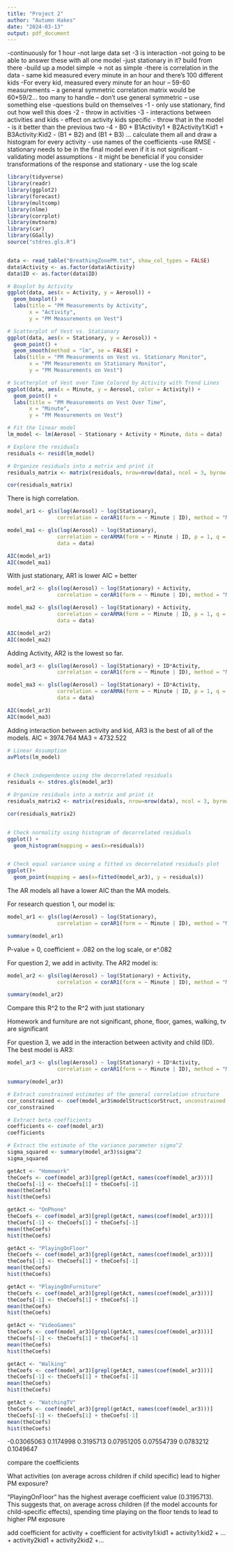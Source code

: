 ```yaml
---
title: "Project 2"
author: "Autumn Hakes"
date: "2024-03-13"
output: pdf_document
---
```


-continuously for 1 hour
-not large data set
-3 is interaction
-not going to be able to answer these with all one model
-just stationary in it? build from there
-build up a model simple -> not as simple
-there is correlation in the data - same kid measured every minute in an hour and there's 100 different kids
-For every kid, measured every minute for an hour – 59-60 measurements – a general symmetric correlation matrix would be 60*59/2… too many to handle – don’t use general symmetric – use something else
-questions build on themselves
-1 - only use stationary, find out how well this does
-2 - throw in activities
-3 - interactions between activities and kids - effect on activity kids specific - throw that in the model - is it better than the previous two
-4 - B0 + B1Activity1 + B2Activity1:Kid1 + B3Activity:Kid2
- (B1 + B2) and (B1 + B3) ... calculate them all and draw a histogram for every activity - use names of the coefficients
-use RMSE
-stationary needs to be in the final model even if it is not significant
-validating model assumptions - it might be beneficial if you consider transformations of the response and stationary - use the log scale


```r
library(tidyverse)
library(readr)
library(ggplot2)
library(forecast)
library(multcomp)
library(nlme)
library(corrplot)
library(mvtnorm)
library(car)
library(GGally)
source("stdres.gls.R")


data <- read_table("BreathingZonePM.txt", show_col_types = FALSE)
data$Activity <- as.factor(data$Activity)
data$ID <- as.factor(data$ID)
```


```r
# Boxplot by Activity
ggplot(data, aes(x = Activity, y = Aerosol)) +
  geom_boxplot() +
  labs(title = "PM Measurements by Activity",
       x = "Activity",
       y = "PM Measurements on Vest")

# Scatterplot of Vest vs. Stationary
ggplot(data, aes(x = Stationary, y = Aerosol)) +
  geom_point() +
  geom_smooth(method = "lm", se = FALSE) +
  labs(title = "PM Measurements on Vest vs. Stationary Monitor",
       x = "PM Measurements on Stationary Monitor",
       y = "PM Measurements on Vest")

# Scatterplot of Vest over Time Colored by Activity with Trend Lines
ggplot(data, aes(x = Minute, y = Aerosol, color = Activity)) +
  geom_point() +
  labs(title = "PM Measurements on Vest Over Time",
       x = "Minute",
       y = "PM Measurements on Vest")
```



```r
# Fit the linear model
lm_model <- lm(Aerosol ~ Stationary + Activity + Minute, data = data)

# Explore the residuals
residuals <- resid(lm_model)

# Organize residuals into a matrix and print it
residuals_matrix <- matrix(residuals, nrow=nrow(data), ncol = 3, byrow = TRUE)

cor(residuals_matrix)
```

There is high correlation.

```r
model_ar1 <- gls(log(Aerosol) ~ log(Stationary),
                correlation = corAR1(form = ~ Minute | ID), method = "ML", data = data)

model_ma1 <- gls(log(Aerosol) ~ log(Stationary),
                correlation = corARMA(form = ~ Minute | ID, p = 1, q = 1),
                data = data)

AIC(model_ar1)
AIC(model_ma1)
```

With just stationary, AR1 is lower AIC = better

```r
model_ar2 <- gls(log(Aerosol) ~ log(Stationary) + Activity,
                correlation = corAR1(form = ~ Minute | ID), method = "ML", data = data)

model_ma2 <- gls(log(Aerosol) ~ log(Stationary) + Activity,
                correlation = corARMA(form = ~ Minute | ID, p = 1, q = 1),
                data = data)

AIC(model_ar2)
AIC(model_ma2)
```

Adding Activity, AR2 is the lowest so far.

```r
model_ar3 <- gls(log(Aerosol) ~ log(Stationary) + ID*Activity,
                correlation = corAR1(form = ~ Minute | ID), method = "ML", data = data)

model_ma3 <- gls(log(Aerosol) ~ log(Stationary) + ID*Activity,
                correlation = corARMA(form = ~ Minute | ID, p = 1, q = 1),
                data = data)

AIC(model_ar3)
AIC(model_ma3)
```

Adding interaction between activity and kid, AR3 is the best of all of the models. AIC = 3974.764
MA3 = 4732.522

```r
# Linear Assumption
avPlots(lm_model)


# Check independence using the decorrelated residuals
residuals <- stdres.gls(model_ar3)

# Organize residuals into a matrix and print it
residuals_matrix2 <- matrix(residuals, nrow=nrow(data), ncol = 3, byrow = TRUE)

cor(residuals_matrix2)


# Check normality using histogram of decorrelated residuals
ggplot() +
  geom_histogram(mapping = aes(x=residuals))


# Check equal variance using a fitted vs decorrelated residuals plot
ggplot()+
  geom_point(mapping = aes(x=fitted(model_ar3), y = residuals))
```

The AR models all have a lower AIC than the MA models. 

For research question 1, our model is:
```r
model_ar1 <- gls(log(Aerosol) ~ log(Stationary),
                correlation = corAR1(form = ~ Minute | ID), method = "ML", data = data)
```

```r
summary(model_ar1)
```

P-value = 0, coefficient = .082 on the log scale, or e^.082

For question 2, we add in activity. The AR2 model is:
```r
model_ar2 <- gls(log(Aerosol) ~ log(Stationary) + Activity,
                correlation = corAR1(form = ~ Minute | ID), method = "ML", data = data)
```

```r
summary(model_ar2)
```

Compare this R^2 to the R^2 with just stationary

Homework and furniture are not significant, phone, floor, games, walking, tv are significant

For question 3, we add in the interaction between activity and child (ID). The best model is AR3:
```r
model_ar3 <- gls(log(Aerosol) ~ log(Stationary) + ID*Activity,
                correlation = corAR1(form = ~ Minute | ID), method = "ML", data = data)
```

```r
summary(model_ar3)
```

```r
# Extract constrained estimates of the general correlation structure
cor_constrained <- coef(model_ar3$modelStruct$corStruct, unconstrained = FALSE)
cor_constrained

# Extract beta coefficients
coefficients <- coef(model_ar3)
coefficients

# Extract the estimate of the variance parameter sigma^2
sigma_squared <- summary(model_ar3)$sigma^2
sigma_squared
```

```r
getAct <- "Homework"
theCoefs <- coef(model_ar3)[grepl(getAct, names(coef(model_ar3)))]
theCoefs[-1] <- theCoefs[1] + theCoefs[-1]
mean(theCoefs)
hist(theCoefs)

getAct <- "OnPhone"
theCoefs <- coef(model_ar3)[grepl(getAct, names(coef(model_ar3)))]
theCoefs[-1] <- theCoefs[1] + theCoefs[-1]
mean(theCoefs)
hist(theCoefs)

getAct <- "PlayingOnFloor"
theCoefs <- coef(model_ar3)[grepl(getAct, names(coef(model_ar3)))]
theCoefs[-1] <- theCoefs[1] + theCoefs[-1]
mean(theCoefs)
hist(theCoefs)

getAct <- "PlayingOnFurniture"
theCoefs <- coef(model_ar3)[grepl(getAct, names(coef(model_ar3)))]
theCoefs[-1] <- theCoefs[1] + theCoefs[-1]
mean(theCoefs)
hist(theCoefs)

getAct <- "VideoGames"
theCoefs <- coef(model_ar3)[grepl(getAct, names(coef(model_ar3)))]
theCoefs[-1] <- theCoefs[1] + theCoefs[-1]
mean(theCoefs)
hist(theCoefs)

getAct <- "Walking"
theCoefs <- coef(model_ar3)[grepl(getAct, names(coef(model_ar3)))]
theCoefs[-1] <- theCoefs[1] + theCoefs[-1]
mean(theCoefs)
hist(theCoefs)

getAct <- "WatchingTV"
theCoefs <- coef(model_ar3)[grepl(getAct, names(coef(model_ar3)))]
theCoefs[-1] <- theCoefs[1] + theCoefs[-1]
mean(theCoefs)
hist(theCoefs)
```

-0.03065063
0.1174998
0.3195713
0.07951205
0.07554739
0.0783212
0.1049647

compare the coefficients

What activities (on average across children if child specific) lead to higher PM exposure?

"PlayingOnFloor" has the highest average coefficient value (0.3195713). This suggests that, on average across children (if the model accounts for child-specific effects), spending time playing on the floor tends to lead to higher PM exposure 

add coefficient for activity + coefficient for activity1:kid1 + activity1:kid2 + ... + activity2kid1 + activity2kid2 +...
